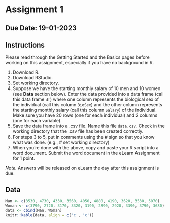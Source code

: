 # Assignment 1 {#tha1}

## Due Date: 19-01-2023

## Instructions

Please read through the Getting Started and the Basics pages before working on this assignment, especially if you have no background in R.

1. Download R.
1. Download RStudio.
1. Set working directory. 
1. Suppose we have the starting monthly salary of 10 men and 10 women (see **Data** section below). Enter the data provided into a data frame (call this data frame `df`) where one column represents the biological sex of the individual (call this column `BioSex`) and the other column represents the starting monthly salary (call this column `Salary`) of the individual. Make sure you have 20 rows (one for each individual) and 2 columns (one for each variable).
1. Save the data frame into a .csv file. Name this file `data.csv`. Check in the working directory that the .csv file has been created correctly. 
1. For steps 3 to 5, put in comments using the # sign so that you know what was done. (e.g., # set working directory)
1. When you’re done with the above, copy and paste your R script into a word document. Submit the word document in the eLearn Assignment for 1 point.

_Note._ Answers will be released on eLearn the day after this assignment is due.

## Data

```r

Man <- c(3530, 4730, 4330, 3560, 4050, 4880, 4190, 3620, 3530, 5070)
Woman <- c(3790, 2720, 3170, 3320, 3190, 2890, 2920, 3390, 3790, 3680)
data <- cbind(Man, Woman)
knitr::kable(data, align = c('c', 'c'))

```